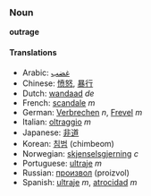 ===Noun===
'''outrage'''

====Translations====
*Arabic: [[غضب]]
*Chinese: [[愤怒]], [[暴行]]
*Dutch: [[wandaad]] ''de''
*French: [[scandale]] ''m''
*German: [[Verbrechen]] ''n'', [[Frevel]] ''m''
*Italian: [[oltraggio]] ''m''
*Japanese: [[非道]]
*Korean: [[침범]] (chimbeom)
*Norwegian: [[skjenselsgjerning]] ''c''
*Portuguese: [[ultraje]] ''m''
*Russian: [[произвол]] (proizvol)
*Spanish: [[ultraje]] ''m'', [[atrocidad]] ''m''